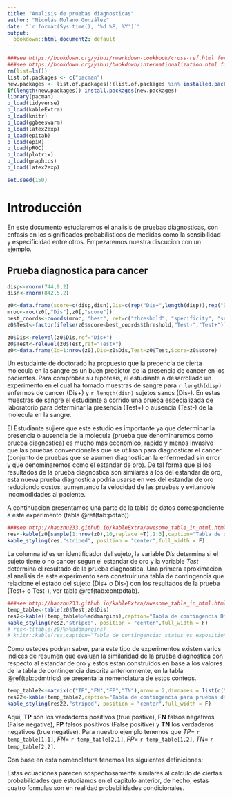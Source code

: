 ```yaml
---
title: "Analisis de pruebas diagnosticas"
author: "Nicolás Molano González"
date: "`r format(Sys.time(), '%d %B, %Y')`"
output:
  bookdown::html_document2: default
---
```

```r
###see https://bookdown.org/yihui/rmarkdown-cookbook/cross-ref.html for cross reference
###see https://bookdown.org/yihui/bookdown/internationalization.html for _bookdown.yml
rm(list=ls())
list.of.packages <- c("pacman")
new.packages <- list.of.packages[!(list.of.packages %in% installed.packages()[,"Package"])]
if(length(new.packages)) install.packages(new.packages)
library(pacman)
p_load(tidyverse)
p_load(kableExtra)
p_load(knitr)
p_load(ggbeeswarm)
p_load(latex2exp)
p_load(epitab)
p_load(epiR)
p_load(pROC)
p_load(plotrix)
p_load(graphics)
p_load(latex2exp)

set.seed(150)
```

# Introducción
En este documento estudiaremos el analisis de pruebas diagnosticas, con enfasis en los significados probabilisticos de medidas como la sensibilidad y especificidad entre otros. Empezaremos nuestra discucion con un ejemplo.

## Prueba diagnostica para cancer

```r
disp<-rnorm(744,9,2)
disn<-rnorm(842,5,2)

z0<-data.frame(score=c(disp,disn),Dis=c(rep("Dis+",length(disp)),rep("Dis-",length(disn))))
mroc<-roc(z0[,"Dis"],z0[,"score"])
best_coords<-coords(mroc, "best", ret=c("threshold", "specificity", "sensitivity"))
z0$Test<-factor(ifelse(z0$score<best_coords$threshold,"Test-","Test+"))

z0$Dis<-relevel(z0$Dis,ref="Dis+")
z0$Test<-relevel(z0$Test,ref="Test+")
z0<-data.frame(Id=1:nrow(z0),Dis=z0$Dis,Test=z0$Test,Score=z0$score)
```


Un estudainte de doctorado ha propuesto que la precencia de cierta molecula en la sangre es un buen predictor de la presencia de cancer en los pacientes. Para comprobar su hipotesis, el estudiante a desarrollado un experimento en el cual ha tomado muestras de sangre para `r length(disp)` enfermos de cancer (Dis+) y `r length(disn)` sujetos sanos (Dis-). En estas muestras de sangre el estudiante a corrido una prueba especializada de laboratorio para determinar la presencia (Test+) o ausencia (Test-) de la molecula en la sangre.

El Estudiante sujiere que este estudio es importante ya que determinar la presencia o ausencia de la molecula (prueba que denominaremos como prueba diagnostica) es mucho mas economico, rapido y menos invasivo que las pruebas convencionales que se utilisan para diagnosticar el cancer (conjunto de pruebas que se asumen diagnostican la enfermedad sin error y que denominaremos como el estandar de oro). De tal forma que si los resultados de la prueba diagnostica son similares a los del estandar de oro, esta nueva prueba diagnostica podria usarse en ves del estandar de oro reduciondo costos, aumentando la velocidad de las pruebas y evitandole incomodidades al paciente.

A continuacion presentamos una parte de la tabla de datos correspondiente a este experimento (tabla \@ref(tab:pdtab)):

```r
###see http://haozhu233.github.io/kableExtra/awesome_table_in_html.html
res<-kable(z0[sample(1:nrow(z0),10,replace =T),1:3],caption="Tabla de datos para el experimento de prueba diagnostica",row.names =F)
kable_styling(res,"striped", position = "center",full_width = F)
```
La columna *Id* es un identificador del sujeto, la variable *Dis* determina si el sujeto tiene o no cancer segun el estandar de oro y la variable *Test* determina el resultado de la prueba diagnostica. Una primera aproximacion al analisis de este experimento sera construir una tabla de contingencia que relacione el estado del sujeto (Dis+ o Dis-) con los resultados de la prueba (Test+ o Test-), ver tabla \@ref(tab:contpdtab).

```r
###see http://haozhu233.github.io/kableExtra/awesome_table_in_html.html
temp_table<-table(z0$Test,z0$Dis)
res2<-kable((temp_table%>%addmargins),caption="Tabla de contingencia Dis vs Test")
kable_styling(res2,"striped", position = "center",full_width = F)
# res<-t(table(z0)%>%addmargins)
# knitr::kable(res,caption="Tabla de contingencia: status vs exposition")
```

Como ustedes podran saber, para este tipo de experimentos existen varios indices de resumen que evaluan la similaridad de la prueba diagnostica con respecto al estandar de oro y estos estan construidos en base a los valores de la tabla de contingencia descrita anteriormente, en la tabla \@ref(tab:pdmtrics) se presenta la nomenclatura de estos conteos.

```r
temp_table2<-matrix(c("TP","FN","FP","TN"),nrow = 2,dimnames = list(c("Dis+","Dis-"),c("Test+","Test-")))
res22<-kable(temp_table2,caption="Tabla de contingencia para pruebas diagnosticas")
kable_styling(res22,"striped", position = "center",full_width = F)
```
 Aqui, **TP** son los verdaderos positivos (true postive), **FN** falsos negativos (False negative), **FP** falsos positivos (False positive) y **TN** los verdaderos negativos (true negative). Para nuestro ejemplo tenemos que $TP=$ `r temp_table[1,1]`, $FN=$ `r temp_table[2,1]`, $FP=$ `r temp_table[1,2]`, $TN=$ `r temp_table[2,2]`.

Con base en esta nomenclatura tenemos las siguientes definiciones:
\begin{equation}
Sensibilidad=\frac{TP}{TP+FN} (\#eq:sens)
\end{equation}

\begin{equation}
Especificidad=\frac{TN}{FP+TN} (\#eq:esp)
\end{equation}

\begin{equation}
Valor Predictivo Postivo= V.P.P=\frac{TP}{TP+FP} (\#eq:vpp)
\end{equation}

\begin{equation}
Valor Predictivo Negativo= V.P.N=\frac{TN}{FN+TN} (\#eq:vpn)
\end{equation}

Estas ecuaciones parecen sospechosamente similares al calculo de ciertas probabilidades que estudiamos en el capitulo anterior, de hecho, estas cuatro formulas son en realidad probabilidades condicionales.